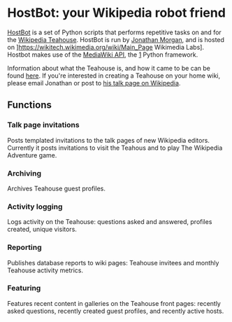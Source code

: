 = HostBot: your Wikipedia robot friend =
[http://en.wikipedia.org/wiki/User:HostBot HostBot] is a set of Python scripts that performs repetitive tasks on and for the [http://en.wikipedia.org/wiki/Wikipedia:Teahouse Wikipedia Teahouse]. HostBot is run by [http://en.wikipedia.org/wiki/User:Jtmorgan Jonathan Morgan], and is hosted on ]https://wikitech.wikimedia.org/wiki/Main_Page Wikimedia Labs]. Hostbot makes use of the [http://www.mediawiki.org/wiki/API:Main_page MediaWiki API], the [https://github.com/alexz-enwp/wikitools] Python framework.

Information about what the Teahouse is, and how it came to be can be found [http://meta.wikimedia.org/wiki/Teahouse here]. If you're interested in creating a Teahouse on your home wiki, please email Jonathan or post to [http://en.wikipedia.org/wiki/User_talk:Jtmorgan his talk page on Wikipedia].

== Functions ==

=== Talk page invitations ===
Posts templated invitations to the talk pages of new Wikipedia editors. Currently it posts invitations to visit the Teahous and to play The Wikipedia Adventure game.

=== Archiving ===
Archives Teahouse guest profiles.

=== Activity logging ===
Logs activity on the Teahouse: questions asked and answered, profiles created, unique visitors.

=== Reporting ===
Publishes database reports to wiki pages: Teahouse invitees and monthly Teahouse activity metrics.

=== Featuring ===
Features recent content in galleries on the Teahouse front pages: recently asked questions, recently created guest profiles, and recently active hosts.
